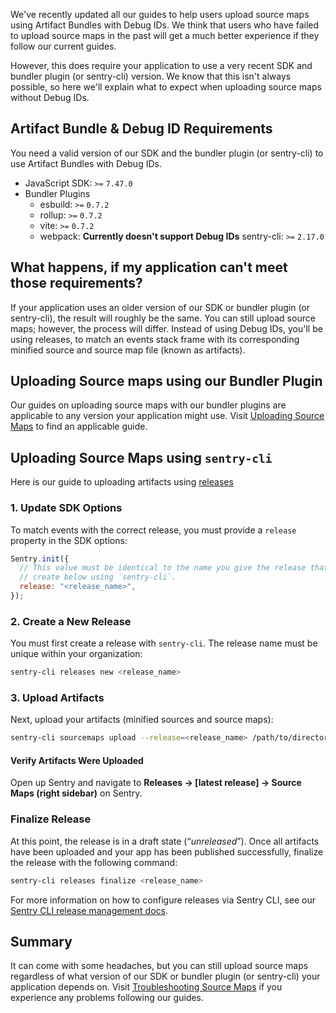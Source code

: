 We've recently updated all our guides to help users upload source maps using Artifact Bundles with Debug IDs. We think that users who have failed to upload source maps in the past will get a much better experience if they follow our current guides.

However, this does require your application to use a very recent SDK and bundler plugin (or sentry-cli) version. We know that this isn't always possible, so here we'll explain what to expect when uploading source maps without Debug IDs.

## Artifact Bundle & Debug ID Requirements

You need a valid version of our SDK and the bundler plugin (or sentry-cli) to use Artifact Bundles with Debug IDs.

- JavaScript SDK: `>=` `7.47.0`
- Bundler Plugins
  - esbuild: `>=` `0.7.2`
  - rollup: `>=` `0.7.2`
  - vite: `>=` `0.7.2`
  - webpack: **Currently doesn't support Debug IDs**
    sentry-cli: `>=` `2.17.0`

## What happens, if my application can't meet those requirements?

If your application uses an older version of our SDK or bundler plugin (or sentry-cli), the result will roughly be the same. You can still upload source maps; however, the process will differ. Instead of using Debug IDs, you'll be using releases, to match an events stack frame with its corresponding minified source and source map file (known as artifacts).

## Uploading Source maps using our Bundler Plugin

Our guides on uploading source maps with our bundler plugins are applicable to any version your application might use. Visit [Uploading Source Maps](/platforms/javascript/guides/react/sourcemaps/uploading/) to find an applicable guide.

## Uploading Source Maps using `sentry-cli`

Here is our guide to uploading artifacts using [releases](/product/releases/)

### 1. Update SDK Options

To match events with the correct release, you must provide a `release` property in the SDK options:

```javascript
Sentry.init({
  // This value must be identical to the name you give the release that you
  // create below using `sentry-cli`.
  release: "<release_name>",
});
```

### 2. Create a New Release

You must first create a release with `sentry-cli`. The release name must be unique within your organization:

```bash
sentry-cli releases new <release_name>
```

### 3. Upload Artifacts

Next, upload your artifacts (minified sources and source maps):

```bash
sentry-cli sourcemaps upload --release=<release_name> /path/to/directory
```

#### Verify Artifacts Were Uploaded

Open up Sentry and navigate to **Releases -> [latest release] -> Source Maps (right sidebar)** on Sentry.

### Finalize Release

At this point, the release is in a draft state (“_unreleased_”). Once all artifacts have been uploaded and your app has been published successfully, finalize the release with the following command:

```bash
sentry-cli releases finalize <release_name>
```

For more information on how to configure releases via Sentry CLI, see our [Sentry CLI release management docs](/product/cli/releases/).

## Summary

It can come with some headaches, but you can still upload source maps regardless of what version of our SDK or bundler plugin (or sentry-cli) your application depends on. Visit [Troubleshooting Source Maps](/platforms/javascript/sourcemaps/troubleshooting_js/) if you experience any problems following our guides.
